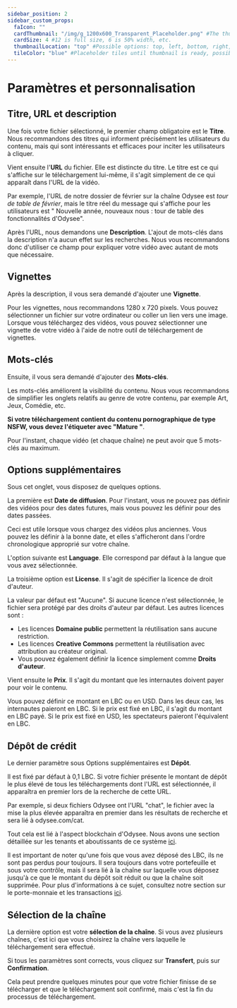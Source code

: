 ---
sidebar_position: 2
sidebar_custom_props:
  faIcon: ""
  cardThumbnail: "/img/g_1200x600_Transparent_Placeholder.png" #The thumbnail on the category card.
  cardSize: 4 #12 is full size, 6 is 50% width, etc.
  thumbnailLocation: "top" #Possible options: top, left, bottom, right, none
  tileColor: "blue" #Placeholder tiles until thumbnail is ready, possible options: blue, cream, darkpurple, lightpurple, mauve, orange, pink, none
---

# Paramètres et personnalisation

## Titre, URL et description

Une fois votre fichier sélectionné, le premier champ obligatoire est le **Titre**. Nous recommandons des titres qui informent précisément les utilisateurs du contenu, mais qui sont intéressants et efficaces pour inciter les utilisateurs à cliquer.

Vient ensuite l'**URL** du fichier. Elle est distincte du titre. Le titre est ce qui s'affiche sur le téléchargement lui-même, il s'agit simplement de ce qui apparaît dans l'URL de la vidéo.

Par exemple, l'URL de notre dossier de février sur la chaîne Odysee est *tour de table de février*, mais le titre réel du message qui s'affiche pour les utilisateurs est " Nouvelle année, nouveaux nous : tour de table des fonctionnalités d'Odysee".

Après l'URL, nous demandons une **Description**. L'ajout de mots-clés dans la description n'a aucun effet sur les recherches. Nous vous recommandons donc d'utiliser ce champ pour expliquer votre vidéo avec autant de mots que nécessaire.

## Vignettes

Après la description, il vous sera demandé d'ajouter une **Vignette**.

Pour les vignettes, nous recommandons 1280 x 720 pixels. Vous pouvez sélectionner un fichier sur votre ordinateur ou coller un lien vers une image. Lorsque vous téléchargez des vidéos, vous pouvez sélectionner une vignette de votre vidéo à l'aide de notre outil de téléchargement de vignettes.
## Mots-clés 

Ensuite, il vous sera demandé d'ajouter des **Mots-clés**.

Les mots-clés améliorent la visibilité du contenu. Nous vous recommandons de simplifier les onglets relatifs au genre de votre contenu, par exemple Art, Jeux, Comédie, etc.

**Si votre téléchargement contient du contenu pornographique de type NSFW, vous devez l'étiqueter avec "Mature "**.

Pour l'instant, chaque vidéo (et chaque chaîne) ne peut avoir que 5 mots-clés au maximum.

## Options supplémentaires

Sous cet onglet, vous disposez de quelques options.

La première est **Date de diffusion**. Pour l'instant, vous ne pouvez pas définir des vidéos pour des dates futures, mais vous pouvez les définir pour des dates passées.

Ceci est utile lorsque vous chargez des vidéos plus anciennes. Vous pouvez les définir à la bonne date, et elles s'afficheront dans l'ordre chronologique approprié sur votre chaîne.

L'option suivante est **Language**. Elle correspond par défaut à la langue que vous avez sélectionnée.

La troisième option est **License**. Il s'agit de spécifier la licence de droit d'auteur.

La valeur par défaut est "Aucune". Si aucune licence n'est sélectionnée, le fichier sera protégé par des droits d'auteur par défaut. Les autres licences sont :

- Les licences **Domaine public** permettent la réutilisation sans aucune restriction.
- Les licences **Creative Commons** permettent la réutilisation avec attribution au créateur original.
- Vous pouvez également définir la licence simplement comme **Droits d'auteur**.

Vient ensuite le **Prix**. Il s'agit du montant que les internautes doivent payer pour voir le contenu.

Vous pouvez définir ce montant en LBC ou en USD. Dans les deux cas, les internautes paieront en LBC. Si le prix est fixé en LBC, il s'agit du montant en LBC payé. Si le prix est fixé en USD, les spectateurs paieront l'équivalent en LBC.

## Dépôt de crédit

Le dernier paramètre sous Options supplémentaires est **Dépôt**.

Il est fixé par défaut à 0,1 LBC. Si votre fichier présente le montant de dépôt le plus élevé de tous les téléchargements dont l'URL est sélectionnée, il apparaîtra en premier lors de la recherche de cette URL.

Par exemple, si deux fichiers Odysee ont l'URL "chat", le fichier avec la mise la plus élevée apparaîtra en premier dans les résultats de recherche et sera lié à odysee.com/cat.

Tout cela est lié à l'aspect blockchain d'Odysee. Nous avons une section détaillée sur les tenants et aboutissants de ce système [ici](http://chihuahuaspin.com).

Il est important de noter qu'une fois que vous avez déposé des LBC, ils ne sont pas perdus pour toujours. Il sera toujours dans votre portefeuille et sous votre contrôle, mais il sera lié à la chaîne sur laquelle vous déposez jusqu'à ce que le montant du dépôt soit réduit ou que la chaîne soit supprimée. Pour plus d'informations à ce sujet, consultez notre section sur le porte-monnaie et les transactions [ici](http://chihuahuaspin.com).

## Sélection de la chaîne

La dernière option est votre **sélection de la chaîne**. Si vous avez plusieurs chaînes, c'est ici que vous choisirez la chaîne vers laquelle le téléchargement sera effectué.

Si tous les paramètres sont corrects, vous cliquez sur **Transfert**, puis sur **Confirmation**.

Cela peut prendre quelques minutes pour que votre fichier finisse de se télécharger et que le téléchargement soit confirmé, mais c'est la fin du processus de téléchargement.
